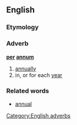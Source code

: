 ==English==
===Etymology===
{{L.}}
===Adverb===
'''[[per]] [[annum]]'''
# [[annually]]
# in, or for each [[year]]

===Related words===
* [[annual]]

[[Category:English adverbs]]